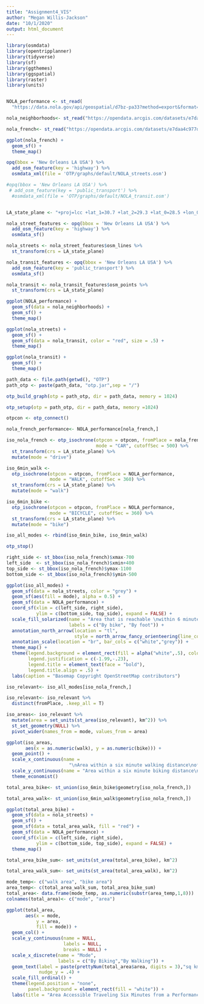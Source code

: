 ```yaml
---
title: "Assignment4_VIS"
author: "Megan Willis-Jackson"
date: "10/1/2020"
output: html_document
---
```






```r
library(osmdata)
library(opentripplanner)
library(tidyverse)
library(sf)
library(ggthemes)
library(ggspatial)
library(raster)
library(units)



```

```r
NOLA_performance <- st_read(
  "https://data.nola.gov/api/geospatial/d7bz-pa33?method=export&format=KML")

nola_neighborhoods<- st_read("https://opendata.arcgis.com/datasets/e7daa4c977d14e1b9e2fa4d7aff81e59_0.kml?outSR=%7B%22latestWkid%22%3A3452%2C%22wkid%22%3A102682%7D")

nola_french<- st_read("https://opendata.arcgis.com/datasets/e7daa4c977d14e1b9e2fa4d7aff81e59_0.kml?where=OBJECTID%20%3E%3D%201077%20AND%20OBJECTID%20%3C%3D%201077&geometry=%7B%22xmin%22%3A-90.247%2C%22ymin%22%3A29.909%2C%22xmax%22%3A-89.813%2C%22ymax%22%3A30.013%2C%22type%22%3A%22extent%22%2C%22spatialReference%22%3A%7B%22wkid%22%3A4326%7D%7D&outSR=%7B%22latestWkid%22%3A3452%2C%22wkid%22%3A102682%7D")

ggplot(nola_french) +
  geom_sf() +
  theme_map()

opq(bbox = 'New Orleans LA USA') %>%
  add_osm_feature(key = 'highway') %>%
  osmdata_xml(file = 'OTP/graphs/default/NOLA_streets.osm')

#opq(bbox = 'New Orleans LA USA') %>%
 # add_osm_feature(key = 'public_transport') %>%
  #osmdata_xml(file = 'OTP/graphs/default/NOLA_transit.osm')


LA_state_plane <- "+proj=lcc +lat_1=30.7 +lat_2=29.3 +lat_0=28.5 +lon_0=-91.33333333333333 +x_0=1000000 +y_0=0 +ellps=GRS80 +towgs84=0,0,0,0,0,0,0 +units=m +no_defs"


```


```r

nola_street_features <- opq(bbox = 'New Orleans LA USA') %>%
  add_osm_feature(key = 'highway') %>%
  osmdata_sf()

nola_streets <- nola_street_features$osm_lines %>%
  st_transform(crs = LA_state_plane)

nola_transit_features <- opq(bbox = 'New Orleans LA USA') %>%
  add_osm_feature(key = 'public_transport') %>%
  osmdata_sf()

nola_transit <- nola_transit_features$osm_points %>%
  st_transform(crs = LA_state_plane)

ggplot(NOLA_performance) +
  geom_sf(data = nola_neighborhoods) +
  geom_sf() +
  theme_map()

ggplot(nola_streets) +
  geom_sf() +
  geom_sf(data = nola_transit, color = "red", size = .5) +
  theme_map()

ggplot(nola_transit) +
  geom_sf() +
  theme_map()
```



```r

path_data <- file.path(getwd(), "OTP")
path_otp <- paste(path_data, "otp.jar",sep = "/")

otp_build_graph(otp = path_otp, dir = path_data, memory = 1024) 

otp_setup(otp = path_otp, dir = path_data, memory =1024)

otpcon <- otp_connect()

```


```r
nola_french_performance<- NOLA_performance[nola_french,]

iso_nola_french <- otp_isochrone(otpcon = otpcon, fromPlace = nola_french_performance,
                                 mode = "CAR", cutoffSec = 500) %>%
  st_transform(crs = LA_state_plane) %>%
  mutate(mode = "drive")

iso_6min_walk <- 
  otp_isochrone(otpcon = otpcon, fromPlace = NOLA_performance, 
                mode = "WALK", cutoffSec = 360) %>%
  st_transform(crs = LA_state_plane) %>%
  mutate(mode = "walk")

iso_6min_bike <- 
  otp_isochrone(otpcon = otpcon, fromPlace = NOLA_performance, 
                mode = "BICYCLE", cutoffSec = 360) %>%
  st_transform(crs = LA_state_plane) %>%
  mutate(mode = "bike")

iso_all_modes <- rbind(iso_6min_bike, iso_6min_walk)

otp_stop()
```


```r

right_side <- st_bbox(iso_nola_french)$xmax-700
left_side  <- st_bbox(iso_nola_french)$xmin+400
top_side <- st_bbox(iso_nola_french)$ymax-1100
bottom_side <- st_bbox(iso_nola_french)$ymin-500

ggplot(iso_all_modes) +
  geom_sf(data = nola_streets, color = "grey") +
  geom_sf(aes(fill = mode), alpha = 0.5) +
  geom_sf(data = NOLA_performance) +
  coord_sf(xlim = c(left_side, right_side), 
           ylim = c(bottom_side, top_side), expand = FALSE) +
  scale_fill_solarized(name = "Area that is reachable \nwithin 6 minutes",
                       labels = c("By bike", "By foot")) +
  annotation_north_arrow(location = "tl",
                         style = north_arrow_fancy_orienteering(line_col = "black",fill = "black")) +
  annotation_scale(location = "br", bar_cols = c("white","grey")) +
  theme_map() +
  theme(legend.background = element_rect(fill = alpha("white",.5), color = "grey"),
        legend.justification = c(-1.99,-.23),
        legend.title = element_text(face = "bold"),
        legend.title.align = .5) +
  labs(caption = "Basemap Copyright OpenStreetMap contributors")


```

```r
iso_relevant<- iso_all_modes[iso_nola_french,]

iso_relevant<- iso_relevant %>%
  distinct(fromPlace, .keep_all = T)

iso_areas<- iso_relevant %>%
  mutate(area = set_units(st_area(iso_relevant), km^2)) %>%
  st_set_geometry(NULL) %>%
  pivot_wider(names_from = mode, values_from = area)

ggplot(iso_areas,
       aes(x = as.numeric(walk), y = as.numeric(bike))) +
  geom_point() +
  scale_x_continuous(name = 
                       "\nArea within a six minute walking distance\nof a performance venue (square km)") +
  scale_y_continuous(name = "Area within a six minute biking distance\nof a performance venue (square km)\n") +
  theme_economist()

```

```r
total_area_bike<- st_union(iso_6min_bike$geometry[iso_nola_french,])

total_area_walk<- st_union(iso_6min_walk$geometry[iso_nola_french,])

ggplot(total_area_bike) +
  geom_sf(data = nola_streets) +
  geom_sf() +
  geom_sf(data = total_area_walk, fill = "red") +
  geom_sf(data = NOLA_performance) +
  coord_sf(xlim = c(left_side, right_side), 
           ylim = c(bottom_side, top_side), expand = FALSE) +
  theme_map()

total_area_bike_sum<- set_units(st_area(total_area_bike), km^2)

total_area_walk_sum<- set_units(st_area(total_area_walk), km^2)

mode_temp<- c("walk area", "bike area")
area_temp<- c(total_area_walk_sum, total_area_bike_sum)
total_area<- data.frame(mode_temp, as.numeric(substr(area_temp,1,8)))
colnames(total_area)<- c("mode", "area")

ggplot(total_area,
       aes(x = mode,
           y = area,
           fill = mode)) +
  geom_col() +
  scale_y_continuous(name = NULL, 
                     labels = NULL, 
                     breaks = NULL) +
  scale_x_discrete(name = "Mode",
                   labels = c("By Biking","By Walking")) +
  geom_text(label = paste(prettyNum(total_area$area, digits = 3),"sq km"), 
            nudge_y = .4) +
  scale_fill_ordinal() +
  theme(legend.position = "none",
        panel.background = element_rect(fill = "white")) +
  labs(title = "Area Accessible Traveling Six Minutes from a Performance Venue in New Orleans")


```
